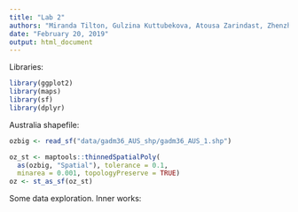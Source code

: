 ```yaml
---
title: "Lab 2"
authors: "Miranda Tilton, Gulzina Kuttubekova, Atousa Zarindast, Zhenzhen Chen"
date: "February 20, 2019"
output: html_document
---
```


Libraries:
```r
library(ggplot2)
library(maps)
library(sf)
library(dplyr)
```


Australia shapefile:
```r
ozbig <- read_sf("data/gadm36_AUS_shp/gadm36_AUS_1.shp")

oz_st <- maptools::thinnedSpatialPoly(
  as(ozbig, "Spatial"), tolerance = 0.1, 
  minarea = 0.001, topologyPreserve = TRUE)
oz <- st_as_sf(oz_st)
```

Some data exploration. Inner works: 
```r

```
































